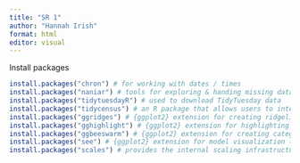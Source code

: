 ```yaml
---
title: "SR 1"
author: "Hannah Irish"
format: html
editor: visual
---
```


Install packages

```r
install.packages("chron") # for working with dates / times
install.packages("naniar") # tools for exploring & handing missing data
install.packages("tidytuesdayR") # used to download TidyTuesday data
install.packages("tidycensus") # an R package that allows users to interface with a select number of the US Census Bureau’s data APIs and return tidyverse-ready data frames
install.packages("ggridges") # {ggplot2} extension for creating ridgeline plots
install.packages("gghighlight") # {ggplot2} extension for highlighting geoms
install.packages("ggbeeswarm") # {ggplot2} extension for creating categorical scatter (violin point) plots
install.packages("see") # {ggplot2} extension for model visualization (we'll be using it for it's geom, geom_violindot())
install.packages("scales") # provides the internal scaling infrastructure used by ggplot2, and gives you tools to override the default breaks, labels, transformations and palettes (installed automatically with {ggplot2} or {tidyverse})
```
